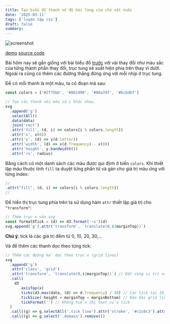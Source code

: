 ```yaml
---
title: Tạo biểu đồ thanh về độ hài lòng của chủ vật nuôi
date: '2025-03-11'
tags: ['luyện tập css']
draft: false
summary:
---
```


![screenshot](/static/images/d4d737da-fa8b-4da7-82d8-8f18cb1e336c/ea67321f960342e9975780d57fd4cd74.png)

[demo](https://haingdc.github.io/pet-to-happy-life-research-chart)
[source code](https://github.com/haingdc/pet-to-happy-life-research-chart)

Bài hôm nay sẽ gần giống với bài biểu đồ [trước](/blog/bieu-do-thanh-ly-do-hoc-tieng-anh) với vài thay đổi như màu sắc của từng thành phần thay đổi, trục tung sẽ xuất hiện phía trên thay vì dưới. Ngoài ra cũng có thêm các đường thẳng đứng ứng với mỗi nhịp ở trục tung.

Để có mỗi thanh là một màu, ta có đoạn mã sau:

```js
const colors = ['#2f75bb', '#882490', '#00a74f', '#bcbdbf']

// Tạo các thanh với màu sắc khác nhau
svg
  .append('g')
  .selectAll()
  .data(data)
  .join('rect')
  .attr('fill', (d, i) => colors[i % colors.length])
  .attr('x', x(0))
  .attr('y', (d) => y(d.letter))
  .attr('width', (d) => x(d.frequency) - x(0))
  .attr('height', y.bandwidth())
  .attr('rx', radius)
```

Bằng cách có một danh sách các màu được qui định ở biến `colors`. Khi thiết lập màu thuộc tính `fill` ta duyệt từng phần tử và gán cho giá trị màu ứng với từng index:

```js
//
.attr("fill", (d, i) => colors[i % colors.length])
//
```

Để hiển thị trục tung phía trên ta sử dụng hàm `attr` thiết lập giá trị cho `"transform"`:

```js
// Thêm trục x vào svg
const formatXTick = (d) => d3.format('~s')(d)
svg.append('g').attr('transform', `translate(0,${marginTop})`)
```

**Chú ý**: tick là các giá trị đếm từ 0, 10, 20, 30,...

Và để thêm các thanh dọc theo từng tick:

```js
// Thêm các đường kẻ dọc theo trục x (grid lines)
svg
  .append('g')
  .attr('class', 'grid')
  .attr('transform', `translate(0,${marginTop})`) // Đặt cùng vị trí với trục x
  .call(
    d3
      .axisTop(x)
      .ticks(d3.max(data, (d) => d.frequency) / 10) // Các tick tại 10, 20, 30,...
      .tickSize(-height + marginTop + marginBottom) // Kéo dài grid lines xuống dưới
      .tickFormat('') // Không hiển thị text của tick
  )
  .call((g) => g.selectAll('.tick line').attr('stroke', '#c1c0c3').attr('stroke-width', 0.7)) // Đặt màu cho đường grid
  .call((g) => g.select('.domain').remove())
```
